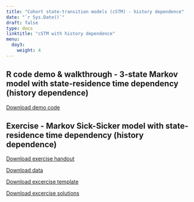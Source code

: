 ---
title: "Cohort state-transition models (cSTM) - history dependence"
date: "`r Sys.Date()`"
draft: false
type: docs
linktitle: "cSTM with history dependence"
menu:
  day3:
    weight: 4
---

## R code demo & walkthrough - 3-state Markov model with state-residence time dependency (history dependence)

[Download demo code](../../../Course_Modularization/Markov models/Markov 3-state/Markov_3state_tunnels.Rmd)

## Exercise - Markov Sick-Sicker model with state-residence time dependency (history dependence)

[Download exercise handout](../../../Course_Modularization/Markov models/Markov Sick-Sicker/exercise worksheets/markov_sick-sicker_tunnels_exercise.html)

[Download data](../../../Course_Modularization/Markov models/Markov Sick-Sicker/solutions/HMD_USA_Mx_2015.csv)

[Download excercise template](../../../Course_Modularization/Markov models/Markov Sick-Sicker/templates/markov_sick-sicker_tunnels_template.Rmd)

[Download excercise solutions](../../../Course_Modularization/Markov models/Markov Sick-Sicker/solutions/markov_sick-sicker_tunnels_solutions.Rmd)

